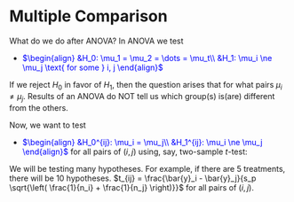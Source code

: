 # Multiple Comparison {#sec-model-multicomp}

What do we do after ANOVA? In ANOVA we test

  + <span style="color:blue"> $\begin{align} 
  &H_0: \mu_1 = \mu_2 = \dots = \mu_t\\ 
  &H_1: \mu_i \ne \mu_j \text{ for some } i, j
  \end{align}$ </span>
  
If we reject $H_0$ in favor of $H_1$, then the question arises that for what pairs $\mu_i \ne \mu_j$. Results of an ANOVA do NOT tell us which group(s) is(are) different from the others. 

Now, we want to test

  + <span style="color:blue"> $\begin{align} 
  &H_0^{ij}: \mu_i = \mu_j\\ 
  &H_1^{ij}: \mu_i \ne \mu_j
  \end{align}$ </span> 
  for all pairs of $(i, j)$ using, say, two-sample $t$-test:

We will be testing many hypotheses. For example, if there are 5 treatments, there will be 10 hypotheses. $t_{ij} = \frac{\bar{y}_i - \bar{y}_j}{s_p \sqrt{\left( \frac{1}{n_i} + \frac{1}{n_j} \right)}}$ for all pairs of $(i, j)$.
  